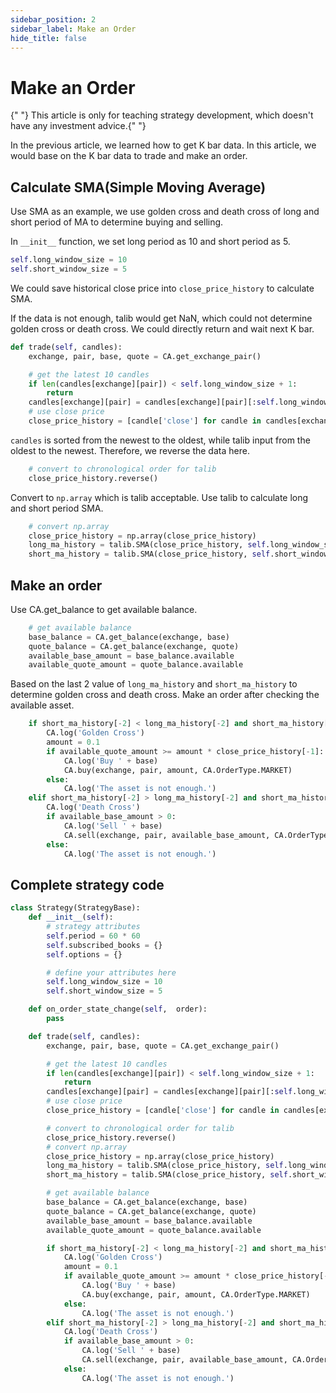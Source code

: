 ```yaml
---
sidebar_position: 2
sidebar_label: Make an Order
hide_title: false
---
```



# Make an Order

<Highlight color="#ffba00">
  {" "}
  This article is only for teaching strategy development, which doesn't have any investment advice.{" "}
</Highlight>

In the previous article, we learned how to get K bar data. In this article, we would base on the K bar data to trade and make an order. 

## Calculate SMA(Simple Moving Average)

Use SMA as an example, we use golden cross and death cross of long and short period of MA to determine buying and selling.

In `__init__` function, we set long period as 10 and short period as 5.

```py
self.long_window_size = 10
self.short_window_size = 5
```

We could save historical close price into `close_price_history` to calculate SMA.

If the data is not enough, talib would get NaN, which could not determine golden cross or death cross. We could directly return and wait next K bar.

```py
def trade(self, candles):
    exchange, pair, base, quote = CA.get_exchange_pair()

    # get the latest 10 candles
    if len(candles[exchange][pair]) < self.long_window_size + 1:
        return
    candles[exchange][pair] = candles[exchange][pair][:self.long_window_size + 1]
    # use close price
    close_price_history = [candle['close'] for candle in candles[exchange][pair]]
```

`candles` is sorted from the newest to the oldest, while talib input from the oldest to the newest. Therefore, we reverse the data here.

```py
    # convert to chronological order for talib
    close_price_history.reverse()
```

Convert to `np.array` which is talib acceptable. Use talib to calculate long and short period SMA.

```py
    # convert np.array
    close_price_history = np.array(close_price_history)
    long_ma_history = talib.SMA(close_price_history, self.long_window_size)
    short_ma_history = talib.SMA(close_price_history, self.short_window_size)
```

## Make an order

Use CA.get_balance to get available balance.

```py
    # get available balance
    base_balance = CA.get_balance(exchange, base)
    quote_balance = CA.get_balance(exchange, quote)
    available_base_amount = base_balance.available
    available_quote_amount = quote_balance.available
```

Based on the last 2 value of `long_ma_history` and `short_ma_history` to determine golden cross and death cross.
Make an order after checking the available asset.

```py
    if short_ma_history[-2] < long_ma_history[-2] and short_ma_history[-1] > long_ma_history[-1]:
        CA.log('Golden Cross')
        amount = 0.1
        if available_quote_amount >= amount * close_price_history[-1]:
            CA.log('Buy ' + base)
            CA.buy(exchange, pair, amount, CA.OrderType.MARKET)
        else:
            CA.log('The asset is not enough.')
    elif short_ma_history[-2] > long_ma_history[-2] and short_ma_history[-1] < long_ma_history[-1]:
        CA.log('Death Cross')
        if available_base_amount > 0:
            CA.log('Sell ' + base)
            CA.sell(exchange, pair, available_base_amount, CA.OrderType.MARKET)
        else:
            CA.log('The asset is not enough.')
```

## Complete strategy code

```py
class Strategy(StrategyBase):
    def __init__(self):
        # strategy attributes
        self.period = 60 * 60
        self.subscribed_books = {}
        self.options = {}

        # define your attributes here
        self.long_window_size = 10
        self.short_window_size = 5

    def on_order_state_change(self,  order):
        pass

    def trade(self, candles):
        exchange, pair, base, quote = CA.get_exchange_pair()

        # get the latest 10 candles
        if len(candles[exchange][pair]) < self.long_window_size + 1:
            return
        candles[exchange][pair] = candles[exchange][pair][:self.long_window_size + 1]
        # use close price
        close_price_history = [candle['close'] for candle in candles[exchange][pair]]

        # convert to chronological order for talib
        close_price_history.reverse()
        # convert np.array
        close_price_history = np.array(close_price_history)
        long_ma_history = talib.SMA(close_price_history, self.long_window_size)
        short_ma_history = talib.SMA(close_price_history, self.short_window_size)

        # get available balance
        base_balance = CA.get_balance(exchange, base)
        quote_balance = CA.get_balance(exchange, quote)
        available_base_amount = base_balance.available
        available_quote_amount = quote_balance.available

        if short_ma_history[-2] < long_ma_history[-2] and short_ma_history[-1] > long_ma_history[-1]:
            CA.log('Golden Cross')
            amount = 0.1
            if available_quote_amount >= amount * close_price_history[-1]:
                CA.log('Buy ' + base)
                CA.buy(exchange, pair, amount, CA.OrderType.MARKET)
            else:
                CA.log('The asset is not enough.')
        elif short_ma_history[-2] > long_ma_history[-2] and short_ma_history[-1] < long_ma_history[-1]:
            CA.log('Death Cross')
            if available_base_amount > 0:
                CA.log('Sell ' + base)
                CA.sell(exchange, pair, available_base_amount, CA.OrderType.MARKET)
            else:
                CA.log('The asset is not enough.')
```
